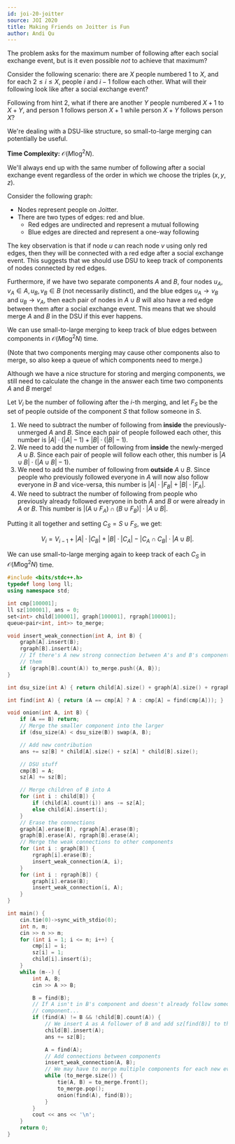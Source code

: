 ```yaml
---
id: joi-20-joitter
source: JOI 2020
title: Making Friends on Joitter is Fun
author: Andi Qu
---
```


<Spoiler title="Hint 1">

The problem asks for the maximum number of following after each social exchange
event, but is it even possible _not_ to achieve that maximum?

</Spoiler>

<Spoiler title="Hint 2">

Consider the following scenario: there are $X$ people numbered $1$ to $X$, and
for each $2 \leq i \leq X$, people $i$ and $i - 1$ follow each other. What will
their following look like after a social exchange event?

</Spoiler>

<Spoiler title="Hint 3">

Following from hint 2, what if there are another $Y$ people numbered $X + 1$ to
$X + Y$, and person $1$ follows person $X + 1$ while person $X + Y$ follows
person $X$?

</Spoiler>

<Spoiler title="Hint 4">

We're dealing with a DSU-like structure, so small-to-large merging can
potentially be useful.

</Spoiler>

<Spoiler title="Solution">

**Time Complexity:** $\mathcal O(M \log^2 N)$.

We'll always end up with the same number of following after a social exchange
event regardless of the order in which we choose the triples $(x, y, z)$.

Consider the following graph:

- Nodes represent people on Joitter.
- There are two types of edges: red and blue.
  - Red edges are undirected and represent a mutual following
  - Blue edges are directed and represent a one-way following

The key observation is that if node $u$ can reach node $v$ using only red edges,
then they will be connected with a red edge after a social exchange event. This
suggests that we should use DSU to keep track of components of nodes connected
by red edges.

Furthermore, if we have two separate components $A$ and $B$, four nodes
$u_A, v_A \in A, u_B, v_B \in B$ (not necessarily distinct), and the blue edges
$u_A \rightarrow v_B$ and $u_B \rightarrow v_A$, then each pair of nodes in
$A \cup B$ will also have a red edge between them after a social exchange event.
This means that we should merge $A$ and $B$ in the DSU if this ever happens.

We can use small-to-large merging to keep track of blue edges between components
in $\mathcal O(M \log^2 N)$ time.

(Note that two components merging may cause other components also to merge, so
also keep a queue of which components need to merge.)

Although we have a nice structure for storing and merging components, we still
need to calculate the change in the answer each time two components $A$ and $B$
merge!

Let $V_i$ be the number of following after the $i$-th merging, and let $F_S$ be
the set of people outside of the component $S$ that follow someone in $S$.

1. We need to subtract the number of following from **inside** the
   previously-unmerged $A$ and $B$. Since each pair of people followed each
   other, this number is $|A| \cdot (|A| - 1) + |B| \cdot (|B| - 1)$.
2. We need to add the number of following from **inside** the newly-merged
   $A \cup B$. Since each pair of people will follow each other, this number is
   $|A \cup B| \cdot (|A \cup B| - 1)$.
3. We need to add the number of following from **outside** $A \cup B$. Since
   people who previously followed everyone in $A$ will now also follow everyone
   in $B$ and vice-versa, this number is $|A| \cdot |F_B| + |B| \cdot |F_A|$.
4. We need to subtract the number of following from people who previously
   already followed everyone in both $A$ and $B$ or were already in $A$ or $B$.
   This number is $|(A \cup F_A) \cap (B \cup F_B)| \cdot |A \cup B|$.

Putting it all together and setting $C_S = S \cup F_S$, we get:

$$
V_i = V_{i - 1} + |A| \cdot |C_B| + |B| \cdot |C_A| - |C_A \cap C_B| \cdot |A \cup B|.
$$

We can use small-to-large merging again to keep track of each $C_S$ in
$\mathcal O(M \log^2 N)$ time.

```cpp
#include <bits/stdc++.h>
typedef long long ll;
using namespace std;

int cmp[100001];
ll sz[100001], ans = 0;
set<int> child[100001], graph[100001], rgraph[100001];
queue<pair<int, int>> to_merge;

void insert_weak_connection(int A, int B) {
	graph[A].insert(B);
	rgraph[B].insert(A);
	// If there's A new strong connection between A's and B's components, merge
	// them
	if (graph[B].count(A)) to_merge.push({A, B});
}

int dsu_size(int A) { return child[A].size() + graph[A].size() + rgraph[A].size(); }

int find(int A) { return (A == cmp[A] ? A : cmp[A] = find(cmp[A])); }

void onion(int A, int B) {
	if (A == B) return;
	// Merge the smaller component into the larger
	if (dsu_size(A) < dsu_size(B)) swap(A, B);

	// Add new contribution
	ans += sz[B] * child[A].size() + sz[A] * child[B].size();

	// DSU stuff
	cmp[B] = A;
	sz[A] += sz[B];

	// Merge children of B into A
	for (int i : child[B]) {
		if (child[A].count(i)) ans -= sz[A];
		else child[A].insert(i);
	}
	// Erase the connections
	graph[A].erase(B), rgraph[A].erase(B);
	graph[B].erase(A), rgraph[B].erase(A);
	// Merge the weak connections to other components
	for (int i : graph[B]) {
		rgraph[i].erase(B);
		insert_weak_connection(A, i);
	}
	for (int i : rgraph[B]) {
		graph[i].erase(B);
		insert_weak_connection(i, A);
	}
}

int main() {
	cin.tie(0)->sync_with_stdio(0);
	int n, m;
	cin >> n >> m;
	for (int i = 1; i <= n; i++) {
		cmp[i] = i;
		sz[i] = 1;
		child[i].insert(i);
	}
	while (m--) {
		int A, B;
		cin >> A >> B;

		B = find(B);
		// If A isn't in B's component and doesn't already follow someone in B's
		// component...
		if (find(A) != B && !child[B].count(A)) {
			// We insert A as A follower of B and add sz[find(B)] to the answer
			child[B].insert(A);
			ans += sz[B];

			A = find(A);
			// Add connections between components
			insert_weak_connection(A, B);
			// We may have to merge multiple components for each new event
			while (to_merge.size()) {
				tie(A, B) = to_merge.front();
				to_merge.pop();
				onion(find(A), find(B));
			}
		}
		cout << ans << '\n';
	}
	return 0;
}
```

</Spoiler>

